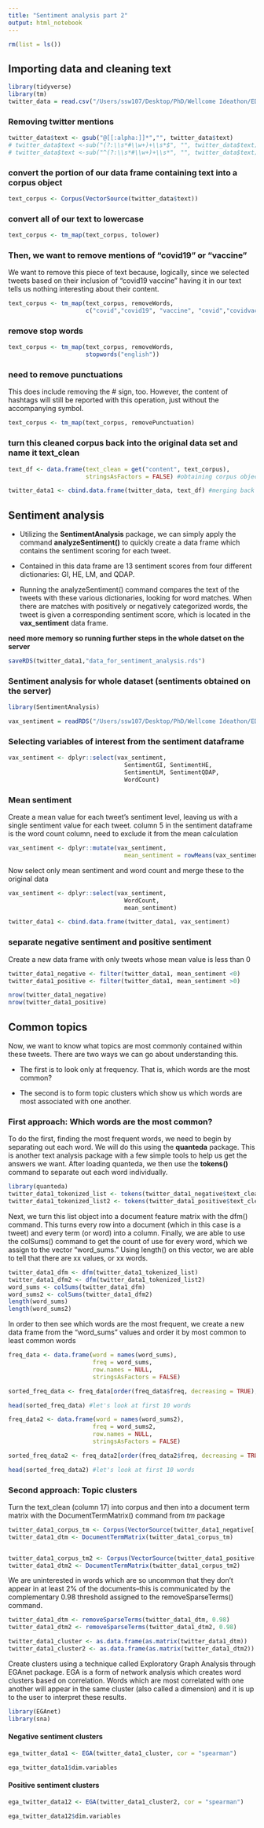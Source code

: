 ```yaml
---
title: "Sentiment analysis part 2"
output: html_notebook
---
```



```r
rm(list = ls())
```

## Importing data and cleaning text

```r
library(tidyverse)
library(tm)
twitter_data = read.csv("/Users/ssw107/Desktop/PhD/Wellcome Ideathon/EDA/The_Social_Scientists/data/vax_tweets_cleanSW.csv")

```

### Removing twitter mentions

```r
twitter_data$text <- gsub("@[[:alpha:]]*","", twitter_data$text)
# twitter_data$text <-sub("(?:\\s*#\\w+)+\\s*$", "", twitter_data$text)
# twitter_data$text <-sub("^(?:\\s*#\\w+)+\\s*", "", twitter_data$text)

```

### convert the portion of our data frame containing text into a corpus object

```r
text_corpus <- Corpus(VectorSource(twitter_data$text))

```

### convert all of our text to lowercase

```r
text_corpus <- tm_map(text_corpus, tolower)
```

### Then, we want to remove mentions of __“covid19”__ or __"vaccine"__ 

We want to remove this piece of text because, logically, since we selected tweets based on their inclusion of “covid19 vaccine” having it in our text tells us nothing interesting about their content.


```r
text_corpus <- tm_map(text_corpus, removeWords,
                      c("covid","covid19", "vaccine", "covid","covidvaccines","covidvaccine","covid-19", "coronavirus","amp","vaccination","vaccines","jab"))
```

### remove stop words

```r
text_corpus <- tm_map(text_corpus, removeWords, 
                      stopwords("english"))
```

### need to remove punctuations

This does include removing the # sign, too. However, the content of hashtags will still be reported with this operation, just without the accompanying symbol.

```r
text_corpus <- tm_map(text_corpus, removePunctuation)
```

### turn this cleaned corpus back into the original data set and name it text_clean

```r
text_df <- data.frame(text_clean = get("content", text_corpus), 
                      stringsAsFactors = FALSE) #obtaining corpus object to a dataframe and naming it text_clean

twitter_data1 <- cbind.data.frame(twitter_data, text_df) #merging back to original data

```

## Sentiment analysis

+ Utilizing the __SentimentAnalysis__ package, we can simply apply the command __analyzeSentiment()__ to quickly create a data frame which contains the sentiment scoring for each tweet. 

+ Contained in this data frame are 13 sentiment scores from four different dictionaries: GI, HE, LM, and QDAP. 

+ Running the analyzeSentiment() command compares the text of the tweets with these various dictionaries, looking for word matches. When there are matches with positively or negatively categorized words, the tweet is given a corresponding sentiment score, which is located in the __vax_sentiment__ data frame.


__need more memory so running further steps in the whole datset on the server__

```r
saveRDS(twitter_data1,"data_for_sentiment_analysis.rds")
```


### Sentiment analysis for whole dataset (sentiments obtained on the server)

```r
library(SentimentAnalysis)

vax_sentiment = readRDS("/Users/ssw107/Desktop/PhD/Wellcome Ideathon/EDA/The_Social_Scientists/data/vax_sentiment050623V1.rds")

```

### Selecting variables of interest from the sentiment dataframe

```r
vax_sentiment <- dplyr::select(vax_sentiment,
                                 SentimentGI, SentimentHE,
                                 SentimentLM, SentimentQDAP,
                                 WordCount)
```

### Mean sentiment

Create a mean value for each tweet’s sentiment level, leaving us with a single sentiment value for each tweet. column 5 in the sentiment dataframe is the word count column, need to exclude it from the mean calculation

```r
vax_sentiment <- dplyr::mutate(vax_sentiment, 
                                 mean_sentiment = rowMeans(vax_sentiment[,-5]))
```

Now select only mean sentiment and word count and merge these to the original data

```r
vax_sentiment <- dplyr::select(vax_sentiment, 
                                 WordCount, 
                                 mean_sentiment)

twitter_data1 <- cbind.data.frame(twitter_data1, vax_sentiment)
```

### separate negative sentiment and positive sentiment

Create a new data frame with only tweets whose mean value is less than 0

```r
twitter_data1_negative <- filter(twitter_data1, mean_sentiment <0)
twitter_data1_positive <- filter(twitter_data1, mean_sentiment >0)

nrow(twitter_data1_negative)
nrow(twitter_data1_positive)
```

## Common topics

Now, we want to know what topics are most commonly contained within these tweets. There are two ways we can go about understanding this. 

+ The first is to look only at frequency. That is, which words are the most common? 

+ The second is to form topic clusters which show us which words are most associated with one another.

### First approach: Which words are the most common? 

To do the first, finding the most frequent words, we need to begin by separating out each word. We will do this using the __quanteda__ package. This is another text analysis package with a few simple tools to help us get the answers we want. After loading quanteda, we then use the __tokens()__ command to separate out each word individually.

```r
library(quanteda)
twitter_data1_tokenized_list <- tokens(twitter_data1_negative$text_clean)
twitter_data1_tokenized_list2 <- tokens(twitter_data1_positive$text_clean)
```

Next, we turn this list object into a document feature matrix with the dfm() command. This turns every row into a document (which in this case is a tweet) and every term (or word) into a column. Finally, we are able to use the colSums() command to get the count of use for every word, which we assign to the vector “word_sums.” Using length() on this vector, we are able to tell that there are xx values, or xx words.


```r
twitter_data1_dfm <- dfm(twitter_data1_tokenized_list)
twitter_data1_dfm2 <- dfm(twitter_data1_tokenized_list2)
word_sums <- colSums(twitter_data1_dfm)
word_sums2 <- colSums(twitter_data1_dfm2)
length(word_sums)
length(word_sums2)
```

In order to then see which words are the most frequent, we create a new data frame from the “word_sums” values and order it by most common to least common words

```r
freq_data <- data.frame(word = names(word_sums), 
                        freq = word_sums, 
                        row.names = NULL,
                        stringsAsFactors = FALSE)

sorted_freq_data <- freq_data[order(freq_data$freq, decreasing = TRUE), ]

head(sorted_freq_data) #let's look at first 10 words

```

```r
freq_data2 <- data.frame(word = names(word_sums2), 
                        freq = word_sums2, 
                        row.names = NULL,
                        stringsAsFactors = FALSE)

sorted_freq_data2 <- freq_data2[order(freq_data2$freq, decreasing = TRUE), ]

head(sorted_freq_data2) #let's look at first 10 words
```

### Second approach: Topic clusters

Turn the text_clean (column 17) into corpus and then into a document term matrix with the DocumentTermMatrix() command from _tm_ package

```r
twitter_data1_corpus_tm <- Corpus(VectorSource(twitter_data1_negative[,17]))
twitter_data1_dtm <- DocumentTermMatrix(twitter_data1_corpus_tm)


twitter_data1_corpus_tm2 <- Corpus(VectorSource(twitter_data1_positive[,17]))
twitter_data1_dtm2 <- DocumentTermMatrix(twitter_data1_corpus_tm2)

```


We are uninterested in words which are so uncommon that they don’t appear in at least 2% of the documents–this is communicated by the complementary 0.98 threshold assigned to the removeSparseTerms() command. 


```r
twitter_data1_dtm <- removeSparseTerms(twitter_data1_dtm, 0.98)
twitter_data1_dtm2 <- removeSparseTerms(twitter_data1_dtm2, 0.98)

twitter_data1_cluster <- as.data.frame(as.matrix(twitter_data1_dtm))
twitter_data1_cluster2 <- as.data.frame(as.matrix(twitter_data1_dtm2))
```

Create clusters using a technique called Exploratory Graph Analysis through EGAnet package. EGA is a form of network analysis which creates word clusters based on correlation. Words which are most correlated with one another will appear in the same cluster (also called a dimension) and it is up to the user to interpret these results.

```r
library(EGAnet)
library(sna)
```

#### Negative sentiment clusters

```r
ega_twitter_data1 <- EGA(twitter_data1_cluster, cor = "spearman")
```


```r
ega_twitter_data1$dim.variables
```

#### Positive sentiment clusters

```r
ega_twitter_data12 <- EGA(twitter_data1_cluster2, cor = "spearman")
```

```r
ega_twitter_data12$dim.variables
```


